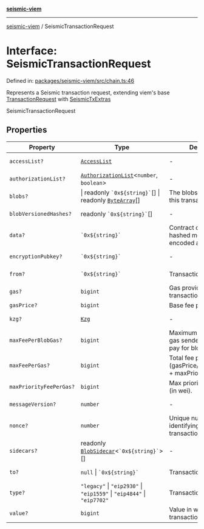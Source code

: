 [**seismic-viem**](/seismic-viem/README.mdx)

---

[seismic-viem](/seismic-viem/globals.mdx) / SeismicTransactionRequest

# Interface: SeismicTransactionRequest

Defined in: [packages/seismic-viem/src/chain.ts:46](https://github.com/SeismicSystems/seismic-client/blob/2fa4f54a29dd64db62da4b212c878a3bdaf2a21a/packages/seismic-viem/src/chain.ts#L46)

Represents a Seismic transaction request, extending viem's base [TransactionRequest](https://viem.sh/docs/glossary/types#transactionrequest) with [SeismicTxExtras](/seismic-viem/interfaces/SeismicTxExtras.mdx)

SeismicTransactionRequest

## Properties

| Property                                                  | Type                                                                                        | Description                                                               | Defined in                                                                                                                                                                     |
| --------------------------------------------------------- | ------------------------------------------------------------------------------------------- | ------------------------------------------------------------------------- | ------------------------------------------------------------------------------------------------------------------------------------------------------------------------------ |
| <a id="accesslist"></a> `accessList?`                     | [`AccessList`](https://github.com/wevm/viem)                                                | -                                                                         | viem @ [types/transaction.d.ts](https://github.com/wevm/viem/blob/main/src/types/transaction.ts#L149)                                                                                                                           |
| <a id="authorizationlist"></a> `authorizationList?`       | [`AuthorizationList`](https://github.com/wevm/viem)\<`number`, `boolean`\>                  | -                                                                         | viem @ [types/transaction.d.ts](https://github.com/wevm/viem/blob/main/src/types/transaction.ts#L164)                                                                                                                           |
| <a id="blobs"></a> `blobs?`                               | \| readonly `` `0x${string}` ``[] \| readonly [`ByteArray`](https://github.com/wevm/viem)[] | The blobs associated with this transaction.                               | viem @ [types/transaction.d.ts](https://github.com/wevm/viem/blob/main/src/types/transaction.ts#L157)                                                                                                                           |
| <a id="blobversionedhashes"></a> `blobVersionedHashes?`   | readonly `` `0x${string}` ``[]                                                              | -                                                                         | viem @ [types/transaction.d.ts](https://github.com/wevm/viem/blob/main/src/types/transaction.ts#L158)                                                                                                                           |
| <a id="data"></a> `data?`                                 | `` `0x${string}` ``                                                                         | Contract code or a hashed method call with encoded args                   | viem @ [types/transaction.d.ts](https://github.com/wevm/viem/blob/main/src/types/transaction.ts#L133)                                                                                                                           |
| <a id="encryptionpubkey"></a> `encryptionPubkey?`         | `` `0x${string}` ``                                                                         | -                                                                         | [packages/seismic-viem/src/chain.ts:35](https://github.com/SeismicSystems/seismic-client/blob/2fa4f54a29dd64db62da4b212c878a3bdaf2a21a/packages/seismic-viem/src/chain.ts#L35) |
| <a id="from"></a> `from?`                                 | `` `0x${string}` ``                                                                         | Transaction sender                                                        | viem @ [types/transaction.d.ts](https://github.com/wevm/viem/blob/main/src/types/transaction.ts#L135)                                                                                                                           |
| <a id="gas"></a> `gas?`                                   | `bigint`                                                                                    | Gas provided for transaction execution                                    | viem @ [types/transaction.d.ts](https://github.com/wevm/viem/blob/main/src/types/transaction.ts#L137)                                                                                                                           |
| <a id="gasprice"></a> `gasPrice?`                         | `bigint`                                                                                    | Base fee per gas.                                                         | viem @ [types/fee.d.ts](https://github.com/wevm/viem/blob/main/src/types/fee.ts#L17)                                                                                                                                    |
| <a id="kzg"></a> `kzg?`                                   | [`Kzg`](https://github.com/wevm/viem)                                                       | -                                                                         | viem @ [types/transaction.d.ts](https://github.com/wevm/viem/blob/main/src/types/transaction.ts#L159)                                                                                                                           |
| <a id="maxfeeperblobgas"></a> `maxFeePerBlobGas?`         | `bigint`                                                                                    | Maximum total fee per gas sender is willing to pay for blob gas (in wei). | viem @ [types/fee.d.ts](https://github.com/wevm/viem/blob/main/src/types/fee.ts#L18)                                                                                                                                    |
| <a id="maxfeepergas"></a> `maxFeePerGas?`                 | `bigint`                                                                                    | Total fee per gas in wei (gasPrice/baseFeePerGas + maxPriorityFeePerGas). | viem @ [types/fee.d.ts](https://github.com/wevm/viem/blob/main/src/types/fee.ts#L19)                                                                                                                                    |
| <a id="maxpriorityfeepergas"></a> `maxPriorityFeePerGas?` | `bigint`                                                                                    | Max priority fee per gas (in wei).                                        | viem @ [types/fee.d.ts](https://github.com/wevm/viem/blob/main/src/types/fee.ts#L20)                                                                                                                                    |
| <a id="messageversion"></a> `messageVersion?`             | `number`                                                                                    | -                                                                         | [packages/seismic-viem/src/chain.ts:36](https://github.com/SeismicSystems/seismic-client/blob/2fa4f54a29dd64db62da4b212c878a3bdaf2a21a/packages/seismic-viem/src/chain.ts#L36) |
| <a id="nonce"></a> `nonce?`                               | `number`                                                                                    | Unique number identifying this transaction                                | viem @ [types/transaction.d.ts](https://github.com/wevm/viem/blob/main/src/types/transaction.ts#L139)                                                                                                                           |
| <a id="sidecars"></a> `sidecars?`                         | readonly [`BlobSidecar`](https://github.com/wevm/viem)\<`` `0x${string}` ``\>[]             | -                                                                         | viem @ [types/transaction.d.ts](https://github.com/wevm/viem/blob/main/src/types/transaction.ts#L160)                                                                                                                           |
| <a id="to"></a> `to?`                                     | `null` \| `` `0x${string}` ``                                                               | Transaction recipient                                                     | viem @ [types/transaction.d.ts](https://github.com/wevm/viem/blob/main/src/types/transaction.ts#L141)                                                                                                                           |
| <a id="type"></a> `type?`                                 | `"legacy"` \| `"eip2930"` \| `"eip1559"` \| `"eip4844"` \| `"eip7702"`                      | Transaction type                                                          | viem @ [types/transaction.d.ts](https://github.com/wevm/viem/blob/main/src/types/transaction.ts#L143)                                                                                                                           |
| <a id="value"></a> `value?`                               | `bigint`                                                                                    | Value in wei sent with this transaction                                   | viem @ [types/transaction.d.ts](https://github.com/wevm/viem/blob/main/src/types/transaction.ts#L145)                                                                                                                           |
